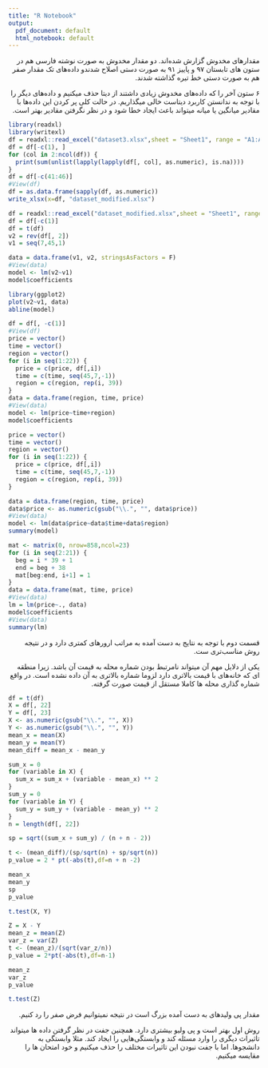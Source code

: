 ```yaml
---
title: "R Notebook"
output:
  pdf_document: default
  html_notebook: default
---
```


<div dir = auto>
مقدار‌های مخدوش گزارش شده‌اند. دو مقدار مخدوش به صورت نوشته فارسی هم در ستون های تابستان ۹۷ و پاییز ۹۱ به صورت دستی اصلاح شدندو داده‌های تک مقدار صفر هم به صورت دستی خط تیره گذاشته شدند.

۶ ستون آخر را که داده‌های مخدوش زیادی داشتند از دیتا حذف میکنیم و داده‌های دیگر را با توجه به ندانستن کاربرد دیتاست خالی میگذاریم. در حالت کلی پر کردن این داده‌ها با مقادیر میانگین یا میانه میتواند باعث ایجاد خطا شود و در نظر نگرفتن مقادیر بهتر است.

</div>

```r
library(readxl)
library(writexl)
df = readxl::read_excel("dataset3.xlsx",sheet = "Sheet1", range = "A1:AT25")
df = df[-c(1), ]
for (col in 2:ncol(df)) {
  print(sum(unlist(lapply(lapply(df[, col], as.numeric), is.na))))
}
df = df[-c(41:46)]
#View(df)
df = as.data.frame(sapply(df, as.numeric))
write_xlsx(x=df, "dataset_modified.xlsx")
```

```r
df = readxl::read_excel("dataset_modified.xlsx",sheet = "Sheet1", range = "A1:AN24")
df = df[-c(1)]
df = t(df)
v2 = rev(df[, 2])
v1 = seq(7,45,1)

data = data.frame(v1, v2, stringsAsFactors = F)
#View(data)
model <- lm(v2~v1)
model$coefficients

```
```r
library(ggplot2)
plot(v2~v1, data)
abline(model)
```
```r
df = df[, -c(1)]
#View(df)
price = vector()
time = vector()
region = vector()
for (i in seq(1:22)) {
  price = c(price, df[,i])
  time = c(time, seq(45,7,-1))
  region = c(region, rep(i, 39))
}
data = data.frame(region, time, price)
#View(data)
model <- lm(price~time+region)
model$coefficients


```
```r
price = vector()
time = vector()
region = vector()
for (i in seq(1:22)) {
  price = c(price, df[,i])
  time = c(time, seq(45,7,-1))
  region = c(region, rep(i, 39))
}

data = data.frame(region, time, price)
data$price <- as.numeric(gsub("\\.", "", data$price))
#View(data)
model <- lm(data$price~data$time+data$region)
summary(model)

```

```r
mat <- matrix(0, nrow=858,ncol=23)
for (i in seq(2:21)) {
  beg = i * 39 + 1
  end = beg + 38
  mat[beg:end, i+1] = 1
}
data = data.frame(mat, time, price)
#View(data)
lm = lm(price~., data)
model$coefficients
#View(data)
summary(lm)

```

<div dir = auto>
قسمت دوم با توجه به نتایج به دست آمده به مراتب ارور‌های کمتری دارد و در نتیجه روش مناسب‌تری ست.


یکی از دلایل مهم آن میتواند نامرتبط بودن شماره محله به قیمت آن باشد. زیرا منطقه ای که خانه‌های با قیمت بالاتری دارد لزوما شماره بالاتری به آن داده نشده است. در واقع شماره گذاری محله ها کاملا مستقل از قیمت صورت گرفته.

</div>


```r
df = t(df)
X = df[, 22]
Y = df[, 23]
X <- as.numeric(gsub("\\.", "", X))
Y <- as.numeric(gsub("\\.", "", Y))
mean_x = mean(X)
mean_y = mean(Y)
mean_diff = mean_x - mean_y

sum_x = 0
for (variable in X) {
  sum_x = sum_x + (variable - mean_x) ** 2
}
sum_y = 0
for (variable in Y) {
  sum_y = sum_y + (variable - mean_y) ** 2
}
n = length(df[, 22])

sp = sqrt((sum_x + sum_y) / (n + n - 2))

t <- (mean_diff)/(sp/sqrt(n) + sp/sqrt(n))
p_value = 2 * pt(-abs(t),df=n + n -2)

mean_x
mean_y
sp
p_value

t.test(X, Y)


```

```r
Z = X - Y
mean_z = mean(Z)
var_z = var(Z)
t <- (mean_z)/(sqrt(var_z/n))
p_value = 2*pt(-abs(t),df=n-1)

mean_z
var_z
p_value

t.test(Z)

```

<div dir = auto>
مقدار پی ولیدهای به دست آمده بزرگ است در نتیجه نمیتوانیم فرض صفر را رد کنیم.

روش اول بهتر است و پی ولیو بیشتری دارد. همچنین جفت در نظر گرفتن داده ها میتواند تاثیراث دیگری را وارد مسئله کند و وابستگی‌هایی را ایجاد کند. مثلا وابستگی به دانشجو‌ها. اما با جفت نبودن این تاثیرات مختلف را حذف میکنیم و خود امتحان ها را مقایسه میکنیم.

</div>


